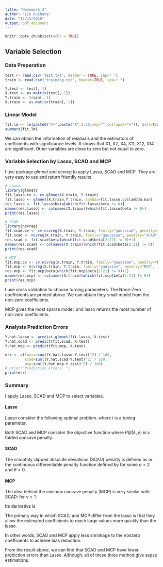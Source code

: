 ```yaml
---
title: "Homework 3"
author: "Liu Huihang"
date: "12/15/2019"
output: pdf_document
---
```


```r
knitr::opts_chunk$set(echo = TRUE)
```

## Variable Selection

### Data Preparation
```r
test <- read.csv('test.txt', header = TRUE, sep=" ")
train <- read.csv('training.txt', header=TRUE, sep=" ")

Y.test <- test[, 1]
X.test <- as.matrix(test[,-1])
Y.train <- train[, 1]
X.train <- as.matrix(train[,-1])
```

### Linear Model
```r
fit.lm <- lm(paste0("Y~",paste("X",1:20,sep="",collapse="+")), data=train)
summary(fit.lm)
```
We can obtain the information of residuals and the estimators of coefficients with significance levels.
It shows that X1, X2, X4, X11, X12, X14 are significant. 
Other variables are close to zero but not equal to zero. 

### Variable Selection by Lasso, SCAD and MCP

I use package *glmnet* and *ncvreg* to apply Lasso, SCAD and MCP. They are very easy to use and return friendly results.

```r
# Lasso
library(glmnet)
fit.lasso.cv <- cv.glmnet(X.train, Y.train)
fit.lasso <- glmnet(X.train,Y.train, lambda=fit.lasso.cv$lambda.min)
res.lasso <- fit.lasso$beta[which(fit.lasso$beta != 0)]
names(res.lasso) <- colnames(X.train)[which(fit.lasso$beta != 0)]
print(res.lasso)

# SCAD
library(ncvreg)
fit.scad.cv <- cv.ncvreg(X.train, Y.train, family="gaussian", penalty="SCAD")
fit.scad <- ncvreg(X.train, Y.train, family="gaussian", penalty="SCAD", lambda=fit.scad.cv$lambda.min)
res.scad <- fit.scad$beta[which(fit.scad$beta[2:21] != 0)+1]
names(res.scad) <- colnames(X.train)[which(fit.scad$beta[2:21] != 0)]
print(res.scad)

# MCP
fit.mcp.cv <- cv.ncvreg(X.train, Y.train, family="gaussian", penalty="MCP")
fit.mcp <- ncvreg(X.train, Y.train, family="gaussian", penalty="MCP", lambda=fit.mcp.cv$lambda.min)
res.mcp <- fit.mcp$beta[which(fit.mcp$beta[2:21] != 0)+1]
names(res.mcp) <- colnames(X.train)[which(fit.mcp$beta[2:21] != 0)]
print(res.mcp)
```

I use cross validation to choose turning parameters. The None-Zero coefficients are printed above. 
We can obtain they small model from the non-zero coefficients. 

MCP gives the most sparse model, and lasso returns the most number of non-zero coefficients. 

### Analysis Prediction Errors
```r
Y.hat.lasso <- predict.glmnet(fit.lasso, X.test)
Y.hat.scad <- predict(fit.scad, X.test)
Y.hat.mcp <- predict(fit.mcp, X.test)

err <- c(lasso=sum((Y.hat.lasso-Y.test)^2) / 100, 
         scad=sum((Y.hat.scad-Y.test)^2) / 100, 
         mcp=sum((Y.hat.mcp-Y.test)^2) / 100)
# print("Prediction Errors: ")
print(err)
```

### Summary

I apply Lasso, SCAD and MCP to select variables. 

#### Lasso 

Lasso consider the following optimal problem.
\begin{equation}
  \arg\min \| y - X\beta  \|^2_2 \quad \text{subject to } |\beta| \le t
\end{equation}
where $t$ is a tuning parameter.



Both SCAD and MCP consider the objective function
\begin{equation}
  \frac{1}{2n}\|\mathbf{y}-\mathbf{X} \boldsymbol{\beta}\|^{2}+ \sum_{j=1}^{d} P_{j}\left(\beta_{j} | \lambda, \gamma \right).
\end{equation}
where $P(\beta|\lambda, \gamma)$ is a folded concave penalty.


#### SCAD


The smoothly clipped absolute deviations (SCAD) penalty is defined as
\begin{equation}
  P(x | \lambda, \gamma)=\left\{\begin{array}{ll}{\lambda|x|} & {\text { if }|x| \leq \lambda} \\ {\frac{2 \gamma \lambda|x|-x^{2}-\lambda^{2}}{2(\gamma-1)}} & {\text { if } \lambda<|x|<\gamma \lambda} \\ {\frac{\lambda^{2}(\gamma+1)}{2}} & {\text { if }|x| \geq \gamma \lambda}\end{array}\right.
\end{equation}
or the continuous differentiable penalty function 
defined by 
\begin{equation}
    P(x | \lambda, \gamma)^{\prime}(\theta)=\lambda\left\{I(\theta \leq \lambda)+\frac{(a \lambda-\theta)_{+}}{(a-1) \lambda} I(\theta>\lambda)\right\} 
\end{equation}
for some $a>2$ and $\theta>0$.

#### MCP

The idea behind the minimax concave penalty (MCP) is very similar with SCAD:
\begin{equation}
  P_{\gamma}(x ; \lambda)
  =
  \left\{\begin{array}{ll}{\lambda|x|-\frac{x^{2}}{2 \gamma},} & {\text { if }|x| \leq \gamma \lambda} \\ {\frac{1}{2} \gamma \lambda^{2},} & {\text { if }|x|>\gamma \lambda}\end{array}\right.
\end{equation}
for $\gamma > 1$. 

Its derivative is
\begin{equation}
  P_{\gamma}^{\prime} (x ; \lambda)=\left\{\begin{array}{ll}{\left(\lambda-\frac{|x|}{\gamma}\right) \operatorname{sign}(x),} & {\text { if }|x| \leq \gamma \lambda} 
  \\ 
  {0,} & {\text { if }|x|>\gamma \lambda}\end{array}\right.
\end{equation}

The primary way in which SCAD, and MCP differ from the lasso is that they allow the estimated coefficients to reach large values more quickly than the lasso. 

In other words, SCAD and MCP apply less shrinkage to the nonzero coefficients to achieve bias reduction. 


From the result above, we can find that SCAD and MCP have lower prediction errors than Lasso. 
Although, all of these three method give sapse estimations. 
